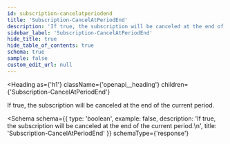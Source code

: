```yaml
---
id: subscription-cancelatperiodend
title: 'Subscription-CancelAtPeriodEnd'
description: 'If true, the subscription will be canceled at the end of the current period.'
sidebar_label: 'Subscription-CancelAtPeriodEnd'
hide_title: true
hide_table_of_contents: true
schema: true
sample: false
custom_edit_url: null
---
```



<Heading
  as={'h1'}
  className={'openapi__heading'}
  children={'Subscription-CancelAtPeriodEnd'}
></Heading>

If true, the subscription will be canceled at the end of the current period.

<Schema
  schema={{
    type: 'boolean',
    example: false,
    description: 'If true, the subscription will be canceled at the end of the current period.\n',
    title: 'Subscription-CancelAtPeriodEnd'
  }}
  schemaType={'response'}
></Schema>
